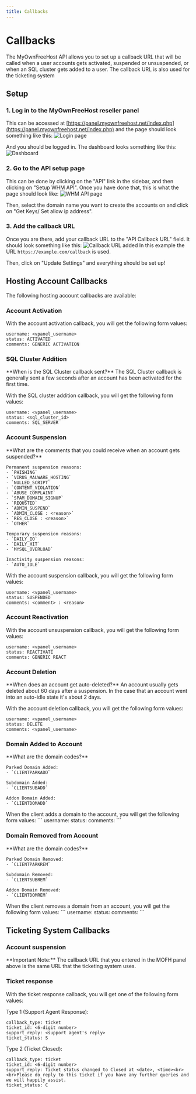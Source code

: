 ```yaml
---
title: Callbacks
---
```



# Callbacks
The MyOwnFreeHost API allows you to set up a callback URL that will be called when a user accounts gets activated, suspended or unsuspended, or when an SQL cluster gets added to a user. The callback URL is also used for the ticketing system

## Setup

### 1. Log in to the MyOwnFreeHost reseller panel
This can be accessed at [https://panel.myownfreehost.net/index.php](https://panel.myownfreehost.net/index.php) and the page should look something like this:
![Login page](https://cdn.robert-s.dev/mofh-api-docs/login.png)

And you should be logged in. The dashboard looks something like this:
![Dashboard](https://cdn.robert-s.dev/mofh-api-docs/dashboard.png)


### 2. Go to the API setup page
This can be done by clicking on the "API" link in the sidebar, and then clicking on "Setup WHM API". Once you have done that, this is what the page should look like:
![WHM API page](https://cdn.robert-s.dev/mofh-api-docs/whm_api.png)

Then, select the domain name you want to create the accounts on and click on "Get Keys/ Set allow ip address".

### 3. Add the callback URL
Once you are there, add your callback URL to the "API Callback URL" field. It should look something like this:
![Callback URL added](https://cdn.robert-s.dev/mofh-api-docs/callback.png)
In this example the URL `https://example.com/callback` is used.

Then, click on "Update Settings" and everything should be set up!

## Hosting Account Callbacks

The following hosting account callbacks are available:

### Account Activation
With the account activation callback, you will get the following form values:
```
username: <vpanel_username>
status: ACTIVATED
comments: GENERIC ACTIVATION
```

### SQL Cluster Addition
<Callout emoji="ℹ️" type="info">
    **When is the SQL Cluster callback sent?**
    The SQL Cluster callback is generally sent a few seconds after an account has been activated for the first time.
</Callout>

With the SQL cluster addition callback, you will get the following form values:
```
username: <vpanel_username>
status: <sql_cluster_id>
comments: SQL_SERVER
```

### Account Suspension
<Callout emoji="ℹ️" type="info">
    **What are the comments that you could receive when an account gets suspended?**
   
    Permanent suspension reasons:
    - `PHISHING`
    - `VIRUS_MALWARE_HOSTING`
    - `NULLED_SCRIPT`
    - `CONTENT_VIOLATION`
    - `ABUSE_COMPLAINT`
    - `SPAM_DOMAIN_SIGNUP`
    - `REQUSTED`
    - `ADMIN_SUSPEND`
    - `ADMIN_CLOSE : <reason>`
    - `RES_CLOSE : <reason>`
    - `OTHER`

    Temporary suspension reasons:
    - `DAILY_IO`
    - `DAILY_HIT`
    - `MYSQL_OVERLOAD`

    Inactivity suspension reasons:
    - `AUTO_IDLE`
</Callout>

With the account suspension callback, you will get the following form values:
```
username: <vpanel_username>
status: SUSPENDED
comments: <comment> : <reason>
```

### Account Reactivation
With the account unsuspension callback, you will get the following form values:
```
username: <vpanel_username>
status: REACTIVATE
comments: GENERIC REACT
```

### Account Deletion
<Callout emoji="ℹ️" type="info">
    **When does an account get auto-deleted?**
    An account usually gets deleted about 60 days after a suspension. In the case that an account went into an auto-idle state it's about 2 days.
</Callout>

With the account deletion callback, you will get the following form values:
```
username: <vpanel_username>
status: DELETE
comments: <vpanel_username>
```
   
### Domain Added to Account
<Callout emoji="ℹ️" type="info">
    **What are the domain codes?**
   
    Parked Domain Added:
    - `CLIENTPARKADD`

    Subdomain Added:
    - `CLIENTSUBADD`

    Addon Domain Added:
    - `CLIENTDOMADD`
</Callout>
When the client adds a domain to the account, you will get the following form values:
```
username: <vpanel_username>
status: <domain_code>
comments: <vpanel_username>
```

### Domain Removed from Account
<Callout emoji="ℹ️" type="info">
    **What are the domain codes?**
   
    Parked Domain Removed:
    - `CLIENTPARKREM`

    Subdomain Removed:
    - `CLIENTSUBREM`

    Addon Domain Removed:
    - `CLIENTDOMREM`
</Callout>
When the client removes a domain from an account, you will get the following form values:
```
username: <vpanel_username>
status: <domain_code>
comments: <vpanel_username>
```

## Ticketing System Callbacks

### Account suspension
<Callout emoji="ℹ️" type="info">
    **Important Note:**
    The callback URL that you entered in the MOFH panel above is the same URL that the ticketing system uses.
</Callout>

### Ticket response
With the ticket response callback, you will get one of the following form values:

Type 1 (Support Agent Response):
```
callback_type: ticket
ticket_id: <6-digit number>
support_reply: <support agent's reply>
ticket_status: S
```

Type 2 (Ticket Closed):
```
callback_type: ticket
ticket_id: <6-digit number>
support_reply: Ticket status changed to Closed at <date>, <time><br><br>Please do reply to this ticket if you have any further queries and we will happily assist.
ticket_status: C
```
